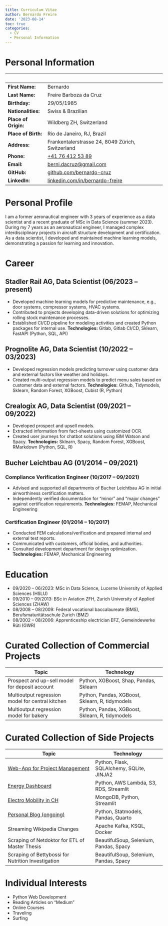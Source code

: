 ```yaml
---
title: Curriculum Vitae
author: Bernardo Freire
date: '2023-08-14'
toc: true
categories:
  - CV
  - Personal Information
---
```

# Personal Information
|                        |                                                                      |
|:-----------------------|----------------------------------------------------------------------|
| **First Name:**        | Bernardo                                                             |
| **Last Name:**         | Freire Barboza da Cruz                                               |
| **Birthday:**          | 29/05/1985                                                           |
| **Nationalities:**     | Swiss & Brazilian                                                    |
| **Place of Origin:**   | Wildberg ZH, Switzerland                                             |
| **Place of Birth:**    | Rio de Janeiro, RJ, Brazil                                           |
| **Address:**           | Frankentalerstrasse 24, 8049 Zürich, Switzerland                     |
| **Phone:**             | [+41 76 412 53 89](tel:+41764125389)                                 |
| **Email:**             | [berni.dacruz@gmail.com](mailto:berni.dacruz@gmail.com)              |
| **GitHub:**            | [github.com/bernardo-cruz](https://bernardo-cruz.github.io/blog/)    |
| **LinkedIn:**          | [linkedin.com/in/bernardo-freire](https://www.linkedin.com/in/bernardo-freire-barboza-da-cruz/) |

# Personal Profile
I am a former aeronautical engineer with 3 years of experience as a data scientist and a recent graduate of MSc in Data Science (summer 2023). During my 7 years as an aeronautical engineer, I managed complex interdisciplinary projects in aircraft structure development and certification. As a data scientist, I developed and maintained machine learning models, demonstrating a passion for learning and innovation.

# Career
## Stadler Rail AG, Data Scientist (06/2023 -- present)
- Developed machine learning models for predictive maintenance, e.g., door systems, compressor systems, HVAC systems.
- Contributed to projects developing data-driven solutions for optimizing rolling stock maintenance processes.
- Established CI/CD pipeline for modeling activities and created Python packages for internal use.
**Technologies:** Gitlab, Gitlab CI/CD, Sklearn, FastAPI (Python, SQL, API)

## Prognolite AG, Data Scientist (10/2022 -- 03/2023)
- Developed regression models predicting turnover using customer data and external factors like weather and holidays.
- Created multi-output regression models to predict menu sales based on customer data and external factors.
**Technologies:** Github, Tidymodels, Sklearn, Random Forest, XGBoost, Cubist (R, Python)

## Crealogix AG, Data Scientist (09/2021 -- 09/2022)
- Developed prospect and upsell models.
- Extracted information from fact-sheets using customized OCR.
- Created user journeys for chatbot solutions using IBM Watson and Spacy.
**Technologies:** Sklearn, Spacy, Random Forest, XGBoost, RMarkdown (Python, SQL, R)

## Bucher Leichtbau AG (01/2014 -- 09/2021)
### Compliance Verification Engineer (10/2017 -- 09/2021)
- Advised and supported all departments of Bucher Leichtbau AG in initial airworthiness certification matters.
- Independently verified documentation for "minor" and "major changes" against certification requirements.
**Technologies:** FEMAP, Mechanical Engineering

### Certification Engineer (01/2014 -- 10/2017)
- Conducted FEM calculations/verification and prepared internal and external test reports.
- Communicated with customers, official bodies, and authorities.
- Consulted development department for design optimization.
**Technologies:** FEMAP, Mechanical Engineering

# Education
- 09/2020 -- 06/2023: MSc in Data Science, Lucerne University of Applied Sciences (HSLU)
- 09/2010 -- 09/2013: BSc in Aviation ZFH, Zurich University of Applied Sciences (ZHAW)
- 08/2008 -- 08/2009: Federal vocational baccalaureate (BMS), Berufsmaturitätsschule Zurich (BMZ)
- 08/2002 -- 08/2006: Apprenticeship electrician EFZ, Gemeindewerke Rüti (GWR)

# Curated Collection of Commercial Projects
| Topic                                 | Technology                                     |
|---------------------------------------|-----------------------------------------------|
| Prospect and up-sell model for deposit account | Python, XGBoost, Shap, Pandas, Sklearn |
| Multioutput regression model for central kitchen | Python, Pandas, XGBoost, Sklearn, R, tidymodels |
| Multioutput regression model for bakery | Python, Pandas, XGBoost, Sklearn, R, tidymodels |

# Curated Collection of Side Projects
| Topic                                         | Technology                            |
|-----------------------------------------------|--------------------------------------|
| [Web-App for Project Management](https://github.com/bernardo-cruz/PM_app) | Python, Flask, SQLAlchemy, SQLite, JINJA2 |
| [Energy Dashboard](https://github.com/bernardo-cruz/energy-data) | Python, AWS Lambda, S3, RDS, Streamlit |
| [Electro Mobility in CH](https://github.com/bernardo-cruz/MongoDB_HSLU) | MongoDB, Python, Streamlit |
| [Personal Blog (ongoing)](https://bernardo-cruz.github.io/blog/) | Python, Statmodels, Pandas, Quarto |
| Streaming Wikipedia Changes | Apache Kafka, KSQL, Docker |
| Scraping of Netdoktor for ETL of Master Thesis | BeautifulSoup, Selenium, Pandas, Spacy |
| Scraping of Bettybossi for Nutrition Investigation | BeautifulSoup, Selenium, Pandas, Spacy |

# Individual Interests
- Python Web Development
- Reading Articles on "Medium"
- Online Courses
- Traveling
- Surfing
